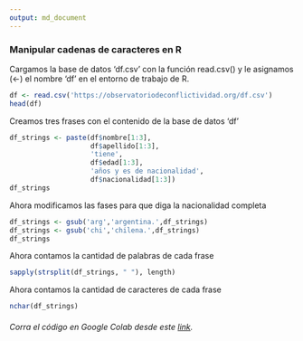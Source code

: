 ```yaml
---
output: md_document
---
```


### Manipular cadenas de caracteres en R

Cargamos la base de datos 'df.csv' con la función read.csv() y le asignamos (\<-) el nombre 'df' en el entorno de trabajo de R.

```r
df <- read.csv('https://observatoriodeconflictividad.org/df.csv')
head(df)
```

Creamos tres frases con el contenido de la base de datos 'df'

```r
df_strings <- paste(df$nombre[1:3],
                    df$apellido[1:3],
                    'tiene',
                    df$edad[1:3],
                    'años y es de nacionalidad',
                    df$nacionalidad[1:3])
df_strings
```

Ahora modificamos las fases para que diga la nacionalidad completa

```r
df_strings <- gsub('arg','argentina.',df_strings)
df_strings <- gsub('chi','chilena.',df_strings)
df_strings
```

Ahora contamos la cantidad de palabras de cada frase

```r
sapply(strsplit(df_strings, " "), length)
```

Ahora contamos la cantidad de caracteres de cada frase

```r
nchar(df_strings)
```

###### Corra el código en Google Colab desde este [link](https://colab.research.google.com/drive/1T4YLr2mEvRQuXK6-HNkMcLYZmaJGEqh0?usp=sharing "Google Colab").
